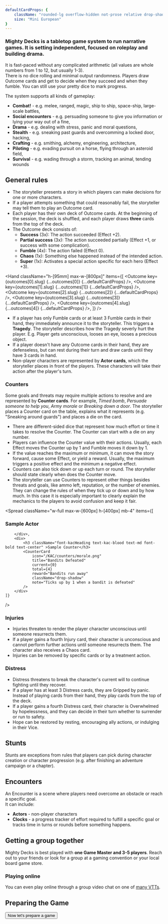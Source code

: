 ```yaml
---
defaultCardProps: {
    className: "rounded-lg overflow-hidden not-prose relative drop-shadow-md print:drop-shadow-none print:filter-none",
    size: "Mini European"
}
---
```



### Mighty Decks is a tabletop game system to run narrative games. It is setting independent, focused on roleplay and building drama.

It is fast-paced without any complicated arithmetic (all values are whole numbers from 1 to 12, but usually 1-3).  
There is no dice rolling and minimal output randomness. Players draw Outcome cards and get to decide when they succeed and when they fumble. You can still use your pretty dice to mark progress.

The system supports all kinds of gameplay:

-   **Combat!** - e.g. melee, ranged, magic, ship to ship, space-ship, large-scale battles,
-   **Social encounters** - e.g. persuading someone to give you information or lying your way out of a fine,
-   **Drama** - e.g. dealing with stress, panic and moral questions,
-   **Stealth** - e.g. sneaking past guards and overcomming a locked door, hacking,
-   **Crafting** - e.g. smithing, alchemy, engineering, architecture,
-   **Piloting** - e.g. evading pursuit on a horse, flying through an asteroid field,
-   **Survival** - e.g. wading through a storm, tracking an animal, tending wounds

## General rules

-   The storyteller presents a story in which players can make decisions for one or more characters.
-   If a player attempts something that could reasonably fail, the storyteller may tell them to play an Outcome card.
-   Each player has their own deck of Outcome cards. At the beginning of the session, the deck is shuffled, and each player draws **three** cards from the top of the deck.
-   The Outcome deck consists of:
    -   **Success** (3x): The action succeeded (Effect +2).
    -   **Partial success** (3x): The action succeeded partially (Effect +1, or success with some complication).
    -   **Fumble** (4x): The action failed (Effect 0).
    -   **Chaos** (1x): Something else happened instead of the intended action.
    -   **Super** (1x): Activates a special action specific for each hero (Effect +3).


<Hand
    className="h-[95mm] max-w-[800px]"
    items={[
        <Outcome key={outcomes[0].slug} {...outcomes[0]} {...defaultCardProps} />,
        <Outcome key={outcomes[1].slug} {...outcomes[1]} {...defaultCardProps} />,
        <Outcome key={outcomes[2].slug} {...outcomes[2]} {...defaultCardProps} />,
        <Outcome key={outcomes[3].slug} {...outcomes[3]} {...defaultCardProps} />,
        <Outcome key={outcomes[4].slug} {...outcomes[4]} {...defaultCardProps} />,
    ]}
/>


-   If a player has only Fumble cards or at least 3 Fumble cards in their hand, they immediately announce it to the storyteller. This triggers a **Tragedy**.
The storyteller describes how the Tragedy severly hurt the player. E.g. Player gets unconscious, looses an eye, looses a precious object. 
-   If a player doesn't have any Outcome cards in their hand, they are defenseless, but can rest during their turn and draw cards until they have 3 cards in hand.
-   Non-player characters are represented by **Actor cards**, which the storyteller places in front of the players. These characters will take their action after the player's turn.

### Counters

Some goals and threats may require multiple actions to resolve and are represented by **Counter cards**. For example, _Timed bomb_, _Persuade someone to help you_, _Army morale_ or _Breaking down a door_.
The storyteller places a Counter card on the table, explains what it represents (e.g. "Sneaking around guards") and places a die on the card.
-   There are different-sided dice that represent how much effort or time it takes to resolve the Counter. The Counter can start with a die on any number.
-   Players can influence the Counter value with their actions. Usually, each Effect moves the Counter up by 1 and Fumble moves it down by 1.
-   If the value reaches the maximum or minimum, it can move the story forward, cause some Effect, or yield a reward. Usually, the maximum triggers a positive effect and the minimum a negative effect.
-   Counters can also tick down or up each turn or round. The storyteller should state clearly when does the Counter move.
-   The storyteller can use Counters to represent other things besides threats and goals, like ammo left, reputation, or the number of enemies. They can change the rules of when they tick up or down and by how much.
In this case it is especially important to clearly explain the mechanics to the players to avoid confusion and keep it fair.

<Spread
    className="w-full max-w-[600px] h-[400px] mb-4"
    items={[
        <div>
            <h3 className="font-kacHeading text-kac-blood text-md font-bold text-center" >Sample Actor</h3>
            <Actor
                name="Dragan the Butcher"
                occupation="Huge, slow and scary bandit"
                reward="Sack of plundered jewelry"
                threat="Chops with an axe for 2 Effect or swings to attack all in his zone for 1 Effect"
                toughness={4}
                currentToughness={4}
                imagePosition="top"
                className="drop-shadow"
                imageUri="/TOH/characters/axe-bandit.png"
            />

        </div>,
        <div>
            <h3 className="font-kacHeading text-kac-blood text-md font-bold text-center" >Sample Counter</h3>
            <CounterCard
                icon="/KAC/counters/morale.png"
                title="Bandits Defeated"
                current={0}
                total={4}
                reward="Bandits run away"
                className="drop-shadow"
                note="Ticks up by 1 when a bandit is defeated"
            />
        </div>
    ]}
/>

### Injuries

-   Injuries threaten to render the player character unconscious until someone resurrects them.
-   If a player gains a fourth Injury card, their character is unconscious and cannot perform further actions until someone resurrects them. The character also receives a Chaos card.
-   Injuries can be removed by specific cards or by a treatment action.

<List>
    <Effect {...effects[0]} {...defaultCardProps} broadcastProps={{ hideControls: true }} />
    <Effect {...effects[2]} {...defaultCardProps} broadcastProps={{ hideControls: true }} />
    <Effect {...effects[3]} {...defaultCardProps} broadcastProps={{ hideControls: true }} />
</List>

### Distress

-   Distress threatens to break the character's current will to continue fighting until they recover.
-   If a player has at least 3 Distress cards, they are Gripped by panic. Instead of playing cards from their hand, they play cards from the top of the deck.
-   If a player gains a fourth Distress card, their character is Overwhelmed by hopelessness, and they can decide in their turn whether to surrender or run to safety.
-   Hope can be restored by resting, encouraging ally actions, or indulging in their Vice.

<List>
    <Effect {...effects[1]} {...defaultCardProps} broadcastProps={{ hideControls: true }} />
    <Effect {...effects[4]} {...defaultCardProps} broadcastProps={{ hideControls: true }} />
    <Effect {...effects[5]} {...defaultCardProps} broadcastProps={{ hideControls: true }} />
</List>

## Stunts

Stunts are exceptions from rules that players can pick during character creation or character progression (e.g. after finishing an adventure campaign or a chapter).

## Encounters

An Encounter is a scene where players need overcome an obstacle or reach a specific goal.  
It can include:

-   **Actors** - non-player characters
-   **Clocks** - a progress tracker of effort required to fulfill a specific goal or tracks time in turns or rounds before something happens.

## Getting a group together

Mighty Decks is best played with **one Game Master and 3-5 players**. Reach out to your friends or look for a group at a gaming convention or your local board game store.

### Playing online

You can even play online through a group video chat on one of [many VTTs](https://startplaying.games/blog/posts/a-comprehensive-list-of-virtual-tabletops).

## Preparing the Game

<Button href="/preparing-the-game" className="not-prose" size="xl">Now let's prepare a game</Button>

